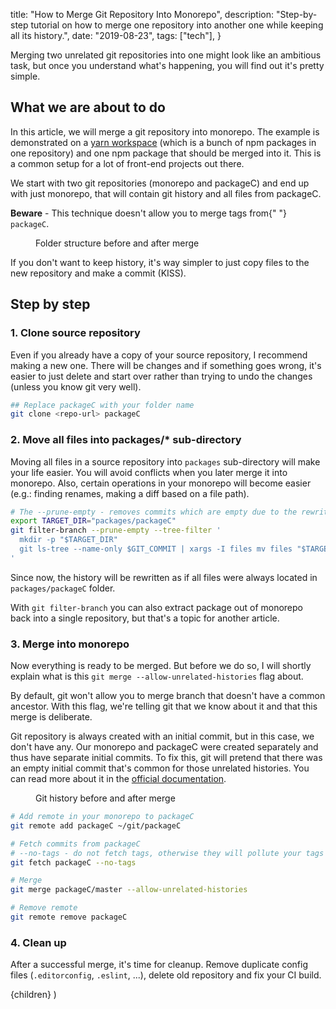 
  title: "How to Merge Git Repository Into Monorepo",
  description:
    "Step-by-step tutorial on how to merge one repository into another one while keeping all its history.",
  date: "2019-08-23",
  tags: ["tech"],
}

Merging two unrelated git repositories into one might look like an ambitious task, but once you understand what's happening, you will find out it's pretty simple.

## What we are about to do

In this article, we will merge a git repository into monorepo. The example is demonstrated on a [yarn workspace](https://yarnpkg.com/en/docs/workspaces/) (which is a bunch of npm packages in one repository) and one npm package that should be merged into it. This is a common setup for a lot of front-end projects out there.

We start with two git repositories (monorepo and packageC) and end up with just monorepo, that will contain git history and all files from packageC.

<WarningBox>
  <strong>Beware</strong> - This technique doesn't allow you to merge tags from{" "}
  <code>packageC</code>.
</WarningBox>

<Figure
  src="/images/git-folders-before-after.png"
  alt="Folder structure before and after merge"
  width={1486}
  height={932}
>
  Folder structure before and after merge
</Figure>

<InfoBox>
  If you don't want to keep history, it's way simpler to just copy files to the
  new repository and make a commit (KISS).
</InfoBox>

## Step by step

### 1. Clone source repository

Even if you already have a copy of your source repository, I recommend making a new one. There will be changes and if something goes wrong, it's easier to just delete and start over rather than trying to undo the changes (unless you know git very well).

```bash
## Replace packageC with your folder name
git clone <repo-url> packageC
```

### 2. Move all files into packages/\* sub-directory

Moving all files in a source repository into `packages` sub-directory will make your life easier. You will avoid conflicts when you later merge it into monorepo. Also, certain operations in your monorepo will become easier (e.g.: finding renames, making a diff based on a file path).

```bash
# The --prune-empty - removes commits which are empty due to the rewrite
export TARGET_DIR="packages/packageC"
git filter-branch --prune-empty --tree-filter '
  mkdir -p "$TARGET_DIR"
  git ls-tree --name-only $GIT_COMMIT | xargs -I files mv files "$TARGET_DIR"
'
```

Since now, the history will be rewritten as if all files were always located in `packages/packageC` folder.

<InfoBox>
  With <code>git filter-branch</code> you can also extract package out of
  monorepo back into a single repository, but that's a topic for another
  article.
</InfoBox>

### 3. Merge into monorepo

Now everything is ready to be merged. But before we do so, I will shortly explain what is this `git merge --allow-unrelated-histories` flag about.

By default, git won't allow you to merge branch that doesn't have a common ancestor. With this flag, we're telling git that we know about it and that this merge is deliberate.

Git repository is always created with an initial commit, but in this case, we don't have any. Our monorepo and packageC were created separately and thus have separate initial commits. To fix this, git will pretend that there was an empty initial commit that's common for those unrelated histories. You can read more about it in the [official documentation](https://git-scm.com/docs/git-merge#Documentation/git-merge.txt---allow-unrelated-histories).

<Figure
  src="/images/git-history-before-after-merge.png"
  alt="Git history before and after merge"
  maxWidth="24rem"
  height={1167}
  width={1668}
>
  Git history before and after merge
</Figure>

```bash
# Add remote in your monorepo to packageC
git remote add packageC ~/git/packageC

# Fetch commits from packageC
# --no-tags - do not fetch tags, otherwise they will pollute your tags in current monorepo
git fetch packageC --no-tags

# Merge
git merge packageC/master --allow-unrelated-histories

# Remove remote
git remote remove packageC
```

### 4. Clean up

After a successful merge, it's time for cleanup. Remove duplicate config files (`.editorconfig`, `.eslint`, ...), delete old repository and fix your CI build.

  <BlogPostLayout meta={meta}>{children}</BlogPostLayout>
)
